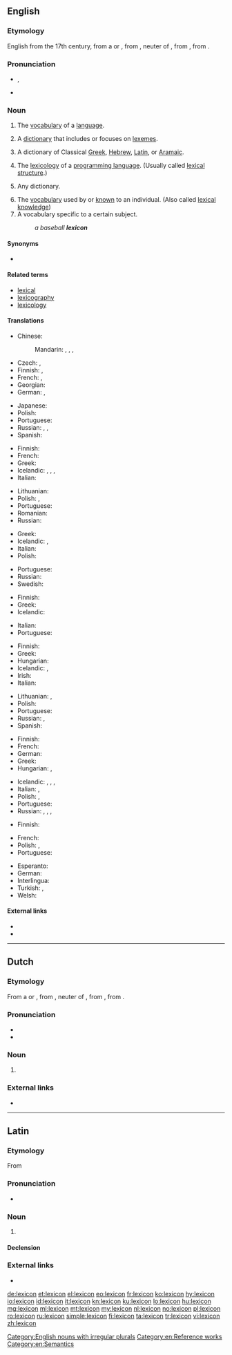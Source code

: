 ==English==
{{was wotd|2006|December|12}}
{{wikipedia|dab=lexicon (disambiguation)|lexicon}}

===Etymology===
English from the 17th century, from a {{etyl|ML.|en}} or {{etyl|NL.|en}} {{m|la|lexicon}}, from {{etyl|grc|en}} {{m|grc|λεξικόν||a lexicon}}, neuter of {{m|grc|λεξικός||of words}}, from {{m|grc|λέξις||a saying, speech, word}}, from {{m|grc|λέγειν||to speak}}.

===Pronunciation===
* {{enPR|lĕ'ksĭkŏn}}, {{IPA|/ˈleksɪkɑn/|lang=en}}
* {{audio|en-us-lexicon.ogg|Audio (US)|lang=en}}

===Noun===
{{wikipedia}}
{{en-noun|lexica|lexicons}}

# The [[vocabulary]] of a [[language]].
# {{label|en|linguistics}} A [[dictionary]] that includes or focuses on [[lexeme]]s.
# A dictionary of Classical [[Greek]], [[Hebrew]], [[Latin]], or [[Aramaic]].
# {{label|en|programming}} The [[lexicology]] of a [[programming language]]. (Usually called [[lexical structure]].)
# {{label|en|rare}} Any dictionary.
# The [[vocabulary]] used by or [[know]]n to an individual. (Also called [[lexical knowledge]])
# A vocabulary specific to a certain subject.
#: ''a baseball '''lexicon'''''

====Synonyms====
* {{l|en|word-hoard|wordhoard}}

====Related terms====
* [[lexical]]
* [[lexicography]]
* [[lexicology]]

====Translations====
{{trans-top|vocabulary of a language}}
* Chinese:
*: Mandarin: {{t|cmn|詞庫|sc=Hani}}, {{t+|cmn|词库|tr=cíkù|sc=Hani}}, {{t|cmn|詞匯|sc=Hani}}, {{t+|cmn|词汇|tr=cíhuì|sc=Hani}}
* Czech: {{t|cs|lexikum|n}}, {{t+|cs|slovní zásoba|f}}
* Finnish: {{t+|fi|sanasto}}, {{t+|fi|leksikko}}
* French: {{t+|fr|lexique|f}}, {{t+|fr|vocabulaire|m}}
* Georgian: {{t+|ka|ლექსიკონი}}
* German: {{t+|de|Lexikon|n}}, {{t+|de|Wortschatz|m}}
{{trans-mid}}
* Japanese: {{t+|ja|語彙|tr=ごい, goi|sc=Jpan}}
* Polish: {{t+|pl|słownik|m}}
* Portuguese: {{t+|pt|léxico|m}}
* Russian: {{t+|ru|слова́рь|m}}, {{t+|ru|лексико́н|m}}, {{t+|ru|ле́ксика|f}}
* Spanish: {{t+|es|léxico|m}}
{{trans-bottom}}

{{trans-top|dictionary of lexemes}}
* Finnish: {{t+|fi|sanakirja}}
* French: {{t+|fr|lexique|m}}
* Greek: {{t+|el|λημματολόγιο|n}}
* Icelandic: {{t+|is|orðabók|f}}, {{t+|is|orðasafn|n}}, {{t|is|lesforði|m}}, {{t|is|lessafn|n}}
* Italian: {{t+|it|lessico|m}}
{{trans-mid}}
* Lithuanian: {{t|lt|leksikonas|m}}
* Polish: {{t-check|pl|leksykon|m}}, {{t-check|pl|[[słownik]] [[encyklopedyczny]]|m}}<!-- never seen the latter one used. -->
* Portuguese: {{t+|pt|léxico|m}}
* Romanian: {{t+|ro|lexicon|n}}
* Russian: {{t|ru|[[слова́рь]] [[лексема|лексе́м]]|m}}
{{trans-bottom}}

{{trans-top|dictionary of Classical Greek, Hebrew, Latin, or Aramaic}}
* Greek: {{t+|el|λεξικό|n}}
* Icelandic: {{t+|is|orðabók|f}}, {{t+|is|orðasafn|n}}
* Italian: {{t+|it|lessico|m}}
* Polish: {{t+|pl|słownik|m}}
{{trans-mid}}
* Portuguese: {{t+|pt|léxicon|m}}
* Russian: {{t+|ru|лексико́н|m}}
* Swedish: {{t+|sv|lexikon|n}}
{{trans-bottom}}

{{trans-top|lexicology of a programming language}}
* Finnish: {{t+|fi|sanasto}}
* Greek: {{t+|el|λεξιλόγιο|n}}
* Icelandic: {{t+|is|orðasafn|n}}
{{trans-mid}}
* Italian: {{t+|it|lessico|m}}
* Portuguese: {{t+|pt|léxico|m}}
{{trans-bottom}}

{{trans-top|(rare) any dictionary}}
* Finnish: {{t+|fi|sanakirja}}
* Greek: {{t+|el|λεξικό|n}}
* Hungarian: {{t+|hu|szótár}}
* Icelandic: {{t+|is|orðabók|f}}, {{t+|is|orðasafn|n}}
* Irish: {{t+|ga|foclóir|m}}
* Italian: {{t+|it|lessico|m}}
{{trans-mid}}
* Lithuanian: {{t+|lt|žodynas|m}}, {{t|lt|leksikonas|m}}
* Polish: {{t+|pl|słownik|m}}
* Portuguese: {{t+|pt|léxico|m}}
* Russian: {{t+|ru|лексико́н|m}}, {{t+|ru|слова́рь|m}}
* Spanish: {{t+|es|léxico|m}}
{{trans-bottom}}

{{trans-top|vocabulary used by an individual}}
* Finnish: {{t+|fi|sanavarasto}}
* French: {{t+|fr|lexique|m}}
* German: {{t+|de|Wortschatz|m}}
* Greek: {{t+|el|λεξιλόγιο|n}}
* Hungarian: {{t+|hu|szókincs}}, {{t+|hu|szókészlet}}
{{trans-mid}}
* Icelandic: {{t+|is|orðabók|f}}, {{t+|is|orðasafn|n}}, {{t|is|lesforði|m}}, {{t|is|lessafn|n}}
* Italian: {{t+|it|lessico|m}}, {{t+|it|vocabolario|m}}
* Polish: {{t+|pl|leksykon|m}}, {{t+|pl|słownictwo|n}}
* Portuguese: {{t+|pt|vocabulário|m}}
* Russian: {{t+|ru|лексико́н|m}}, {{t|ru|[[запа́с]] [[слово|слов]]|m}}, {{t|ru|[[лекси́ческий]] [[запа́с]]|m}}, {{t+|ru|ле́ксика|f}}
{{trans-bottom}}

{{trans-top|subject-specific vocabulary}}
* Finnish: {{t+|fi|sanasto}}
{{trans-mid}}
* French: {{t+|fr|champ lexical|m}}
* Polish: {{t+|pl|leksyk|m}}, {{t+|pl|słownictwo|m}}
* Portuguese: {{t+|pt|vocabulário|m}}
{{trans-bottom}}

{{checktrans-top}}
* Esperanto: {{t-check|eo|leksikono}}
* German: {{t+check|de|Lexikon|n}}
* Interlingua: {{t-check|ia|lexico}}
* Turkish: {{t+check|tr|sözlük}}, {{t+check|tr|lügat}}
* Welsh: {{t+check|cy|geiriadur|m}}
{{trans-bottom}}

====External links====
* {{R:Webster 1913}}
* {{R:Century 1911}}

[[Category:English nouns with irregular plurals]]
[[Category:en:Reference works]]
[[Category:en:Semantics]]

----

==Dutch==

===Etymology===
From a {{etyl|ML.|nl}} or {{etyl|NL.|nl}} {{m|la|lexicon}}, from {{etyl|grc|nl}} {{m|grc|λεξικόν||a lexicon}}, neuter of {{m|grc|λεξικός||of words}}, from {{m|grc|λέξις||a saying, speech, word}}, from {{m|grc|λέγειν||to speak}}.

===Pronunciation===
* {{audio|Nl-lexicon.ogg|Audio|lang=nl}}
* {{hyphenation|lexi|con|lang=nl}}

===Noun===
{{nl-noun|n|-s|pl2=lexica|lexiconnetje}}

# {{rfgloss|lang=nl}} {{l|en|lexicon}}

===External links===
* {{projectlink|wikipedia|lang=nl}}

----

==Latin==

===Etymology===
From {{etyl|grc|la}} {{m|grc|λεξικόν||dictionary}}

===Pronunciation===
* {{a|{{l|en|Classicistic}}}} {{IPA|/ˈlek.si.kon/|lang=la}}

===Noun===
{{la-noun|lexicon||lexicī|n|second}}

# {{rfgloss|lang=la}} {{l|en|lexicon}}

====Declension====
{{la-decl-2nd-N-Greek|lexic}}

===External links===
* {{projectlink|wikipedia|lang=la}}

[[de:lexicon]]
[[et:lexicon]]
[[el:lexicon]]
[[eo:lexicon]]
[[fr:lexicon]]
[[ko:lexicon]]
[[hy:lexicon]]
[[io:lexicon]]
[[id:lexicon]]
[[it:lexicon]]
[[kn:lexicon]]
[[ku:lexicon]]
[[lo:lexicon]]
[[hu:lexicon]]
[[mg:lexicon]]
[[ml:lexicon]]
[[mt:lexicon]]
[[my:lexicon]]
[[nl:lexicon]]
[[no:lexicon]]
[[pl:lexicon]]
[[ro:lexicon]]
[[ru:lexicon]]
[[simple:lexicon]]
[[fi:lexicon]]
[[ta:lexicon]]
[[tr:lexicon]]
[[vi:lexicon]]
[[zh:lexicon]]